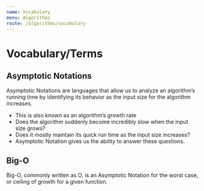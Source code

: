 ```yaml
---
name: Vocabulary
menu: Algorithms
route: /algorithms/vocabulary
---
```


# Vocabulary/Terms

## Asymptotic Notations

Asymptotic Notations are languages that allow us to analyze an algorithm’s running time by identifying its behavior as the input size for the algorithm increases.

- This is also known as an algorithm’s growth rate
- Does the algorithm suddenly become incredibly slow when the input size grows?
- Does it mostly maintain its quick run time as the input size increases?
- Asymptotic Notation gives us the ability to answer these questions.

## Big-O

Big-O, commonly written as O, is an Asymptotic Notation for the worst case, or ceiling of growth for a given function.
